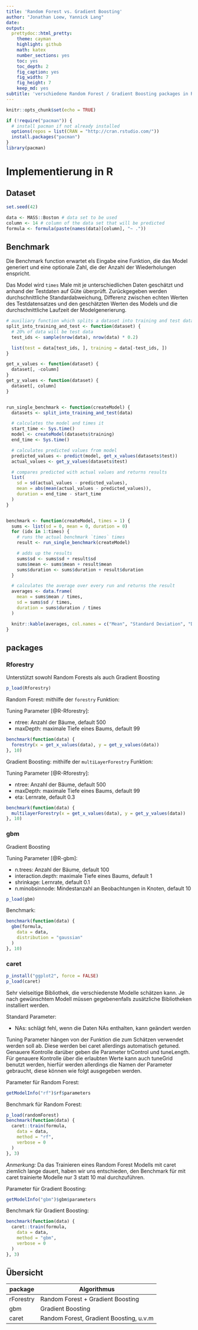 ```yaml
---
title: 'Random Forest vs. Gradient Boosting'
author: "Jonathan Loew, Yannick Lang"
date: 
output:
  prettydoc::html_pretty:
    theme: cayman
    highlight: github
    math: katex
    number_sections: yes
    toc: yes
    toc_depth: 2
    fig_caption: yes
    fig_width: 7
    fig_height: 7
    keep_md: yes
subtitle: 'verschiedene Random Forest / Gradient Boosting packages in R'
---
```


```r
knitr::opts_chunk$set(echo = TRUE)

if (!require("pacman")) {
  # install pacman if not already installed
  options(repos = list(CRAN = "http://cran.rstudio.com/"))
  install.packages("pacman")
}
library(pacman)
```

# Implementierung in R

## Dataset
```r
set.seed(42)

data <- MASS::Boston # data set to be used
column <- 14 # column of the data set that will be predicted
formula <- formula(paste(names(data)[column], "~ ."))
```

## Benchmark
Die Benchmark function erwartet els Eingabe eine Funktion, die das Model generiert und eine optionale Zahl, die der Anzahl der Wiederholungen enspricht.

Das Model wird `times` Male mit je unterschiedlichen Daten geschätzt und anhand der Testdaten auf Güte überprüft. Zurückgegeben werden durchschnittliche Standardabweichung, Differenz zwischen echten Werten des Testdatensatzes und den geschätzten Werten des Models und die durchschnittliche Laufzeit der Modelgenerierung.
```r
# auxiliary function which splits a dataset into training and test data
split_into_training_and_test <- function(dataset) {
  # 20% of data will be test data
  test_ids <- sample(nrow(data), nrow(data) * 0.2)

  list(test = data[test_ids, ], training = data[-test_ids, ])
}

get_x_values <- function(dataset) {
  dataset[, -column]
}
get_y_values <- function(dataset) {
  dataset[, column]
}


run_single_benchmark <- function(createModel) {
  datasets <- split_into_training_and_test(data)

  # calculates the model and times it
  start_time <- Sys.time()
  model <- createModel(datasets$training)
  end_time <- Sys.time()

  # calculates predicted values from model
  predicted_values <- predict(model, get_x_values(datasets$test))
  actual_values <- get_y_values(datasets$test)

  # compares predicted with actual values and returns results
  list(
    sd = sd(actual_values - predicted_values),
    mean = abs(mean(actual_values - predicted_values)),
    duration = end_time - start_time
  )
}


benchmark <- function(createModel, times = 1) {
  sums <- list(sd = 0, mean = 0, duration = 0)
  for (idx in 1:times) {
    # runs the actual benchmark `times` times
    result <- run_single_benchmark(createModel)

    # adds up the results
    sums$sd <- sums$sd + result$sd
    sums$mean <- sums$mean + result$mean
    sums$duration <- sums$duration + result$duration
  }

  # calculates the average over every run and returns the result
  averages <- data.frame(
    mean = sums$mean / times,
    sd = sums$sd / times,
    duration = sums$duration / times
  )

  knitr::kable(averages, col.names = c("Mean", "Standard Deviation", "Duration"))
}
```


## packages
### Rforestry
Unterstützt sowohl Random Forests als auch Gradient Boosting

```r
p_load(Rforestry)
```

Random Forest: mithilfe der `forestry` Funktion:

Tuning Parameter [@R-Rforestry]:

- ntree: Anzahl der Bäume, default 500
- maxDepth: maximale Tiefe eines Baums, default 99

```r
benchmark(function(data) {
  forestry(x = get_x_values(data), y = get_y_values(data))
}, 10)
```

Gradient Boosting: mithilfe der `multiLayerForestry` Funktion:

Tuning Parameter [@R-Rforestry]:

- ntree: Anzahl der Bäume, default 500
- maxDepth: maximale Tiefe eines Baums, default 99
- eta: Lernrate, default 0.3
```r
benchmark(function(data) {
  multilayerForestry(x = get_x_values(data), y = get_y_values(data))
}, 10)
```

### gbm
Gradient Boosting

Tuning Parameter [@R-gbm]:

- n.trees: Anzahl der Bäume, default 100
- interaction.depth: maximale Tiefe eines Baums, default 1
- shrinkage: Lernrate, default 0.1
- n.minobsinnode: Mindestanzahl an Beobachtungen in Knoten, default 10

```r
p_load(gbm)
```

Benchmark:
```r
benchmark(function(data) {
  gbm(formula,
    data = data,
    distribution = "gaussian"
  )
}, 10)
```
 
### caret
```r
p_install("ggplot2", force = FALSE)
p_load(caret)
```
Sehr vielseitige Bibliothek, die verschiedenste Modelle schätzen kann. Je nach gewünschtem
Modell müssen gegebenenfalls zusätzliche Bibliotheken installiert werden.

Standard Parameter:

- NAs: schlägt fehl, wenn die Daten NAs enthalten, kann geändert werden

Tuning Parameter hängen von der Funktion die zum Schätzen verwendet werden soll ab.
Diese werden bei caret allerdings automatisch getuned. Genauere Kontrolle darüber geben die Parameter trControl und tuneLength.
Für genauere Kontrolle über die erlaubten Werte kann auch tuneGrid benutzt werden, hierfür werden allerdings die Namen der Parameter gebraucht, diese können wie folgt ausgegeben werden.

Parameter für Random Forest:
```r
getModelInfo("rf")$rf$parameters
```

Benchmark für Random Forest:
```r
p_load(randomForest)
benchmark(function(data) {
  caret::train(formula,
    data = data,
    method = "rf",
    verbose = 0
  )
}, 3)
```
*Anmerkung:* Da das Trainieren eines Random Forest Modells mit caret ziemlich lange dauert, haben wir uns entschieden, den Benchmark für mit caret trainierte Modelle nur 3 statt 10 mal durchzuführen.

Parameter für Gradient Boosting:
```r
getModelInfo("gbm")$gbm$parameters
```


Benchmark für Gradient Boosting:
```r
benchmark(function(data) {
  caret::train(formula,
    data = data,
    method = "gbm",
    verbose = 0
  )
}, 3)
```

## Übersicht
package | Algorithmus
--------|------------
rForestry | Random Forest + Gradient Boosting
gbm | Gradient Boosting
caret | Random Forest, Gradient Boosting, u.v.m
